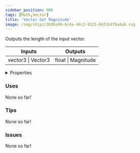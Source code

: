 ```yaml
---
sidebar_position: 906
tags: [Math,Vector]
title: 'Vector Get Magnitude'
image: /img/chip/c3b9ba98-6c4a-44c2-9125-043314fba4a6.svg
---
```


Outputs the length of the input vector.



<IChip uuid="c3b9ba98-6c4a-44c2-9125-043314fba4a6"/>

<table><thead><tr><th>Inputs</th><th>Outputs</th></tr></thead><tbody><tr><td>vector3 | Vector3</td><td>float | Magnitude</td></tr></tbody></table>

<details>
  <summary>Properties</summary>
  <div>
    <div>
    <table>
      <tbody>
        <tr>
          <td>Is beta required?</td>
          <td>No</td>
        </tr>
        <tr>
          <td>Is chip a trolling risk?</td>
          <td>No</td>
        </tr>
        <tr>
          <td>Is chip a role assignment risk?</td>
          <td>No</td>
        </tr>
        <tr>
          <td>Chip UUID</td>
          <td>c3b9ba98-6c4a-44c2-9125-043314fba4a6</td>
        </tr>
        <tr>
          <td>Room availability</td>
          <td>Available everywhere</td>
        </tr>
      </tbody>
    </table>
    </div>
  </div>
</details>

### Uses

None so far!

### Tips

None so far!

### Issues

None so far!
